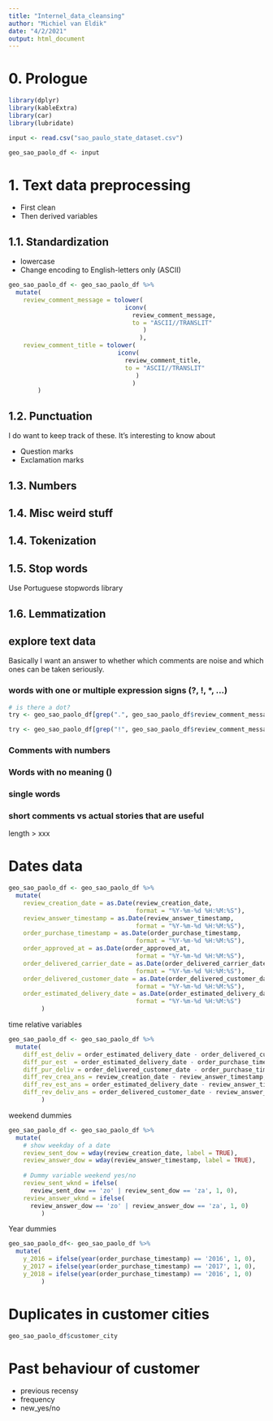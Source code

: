 ```yaml
---
title: "Internel_data_cleansing"
author: "Michiel van Eldik"
date: "4/2/2021"
output: html_document
---
```


# 0. Prologue
```r
library(dplyr)
library(kableExtra)
library(car)
library(lubridate)
```

```r
input <- read.csv("sao_paulo_state_dataset.csv")
```

``` r
geo_sao_paolo_df <- input
```

# 1. Text data preprocessing

* First clean
* Then derived variables

## 1.1. Standardization

* lowercase
* Change encoding to English-letters only (ASCII)

``` r
geo_sao_paolo_df <- geo_sao_paolo_df %>%
  mutate(
    review_comment_message = tolower(
                                iconv(
                                  review_comment_message, 
                                  to = "ASCII//TRANSLIT"
                                     )
                                    ),
    review_comment_title = tolower(
                              iconv(
                                review_comment_title,
                                to = "ASCII//TRANSLIT"
                                   )
                                  )
        )
```

## 1.2. Punctuation
I do want to keep track of these. It's interesting to know about

* Question marks
* Exclamation marks




## 1.3. Numbers


## 1.4. Misc weird stuff

## 1.4. Tokenization 

## 1.5. Stop words


Use Portuguese stopwords library

## 1.6. Lemmatization 





## explore text data
Basically I want an answer to whether which comments are noise and which
ones can be taken seriously.

### words with one or multiple expression signs (?, !, *, ...)

``` r
# is there a dot?
try <- geo_sao_paolo_df[grep(".", geo_sao_paolo_df$review_comment_message),]

try <- geo_sao_paolo_df[grep("!", geo_sao_paolo_df$review_comment_message),]

```

### Comments with numbers 

### Words with no meaning ()

### single words

### short comments vs actual stories that are useful 
length > xxx

# Dates data 
``` r
geo_sao_paolo_df <- geo_sao_paolo_df %>%
  mutate(
    review_creation_date = as.Date(review_creation_date,
                                   format = "%Y-%m-%d %H:%M:%S"),
    review_answer_timestamp = as.Date(review_answer_timestamp,
                                   format = "%Y-%m-%d %H:%M:%S"),
    order_purchase_timestamp = as.Date(order_purchase_timestamp, 
                                   format = "%Y-%m-%d %H:%M:%S"),
    order_approved_at = as.Date(order_approved_at,
                                   format = "%Y-%m-%d %H:%M:%S"),
    order_delivered_carrier_date = as.Date(order_delivered_carrier_date,
                                   format = "%Y-%m-%d %H:%M:%S"),
    order_delivered_customer_date = as.Date(order_delivered_customer_date,
                                   format = "%Y-%m-%d %H:%M:%S"),
    order_estimated_delivery_date = as.Date(order_estimated_delivery_date,
                                   format = "%Y-%m-%d %H:%M:%S")
         )
```

time relative variables
``` r
geo_sao_paolo_df <- geo_sao_paolo_df %>%
  mutate(
    diff_est_deliv = order_estimated_delivery_date - order_delivered_customer_date,
    diff_pur_est  = order_estimated_delivery_date - order_purchase_timestamp,
    diff_pur_deliv = order_delivered_customer_date - order_purchase_timestamp,
    diff_rev_crea_ans = review_creation_date - review_answer_timestamp,
    diff_rev_est_ans = order_estimated_delivery_date - review_answer_timestamp,
    diff_rev_deliv_ans = order_delivered_customer_date - review_answer_timestamp
         )
```

weekend dummies 
``` r
geo_sao_paolo_df <- geo_sao_paolo_df %>%
  mutate(
    # show weekday of a date
    review_sent_dow = wday(review_creation_date, label = TRUE),
    review_answer_dow = wday(review_answer_timestamp, label = TRUE),
    
    # Dummy variable weekend yes/no
    review_sent_wknd = ifelse(
      review_sent_dow == 'zo' | review_sent_dow == 'za', 1, 0),
    review_answer_wknd = ifelse(
      review_answer_dow == 'zo' | review_answer_dow == 'za', 1, 0)
         )
```

Year dummies 
``` r
geo_sao_paolo_df<- geo_sao_paolo_df %>%
  mutate(
    y_2016 = ifelse(year(order_purchase_timestamp) == '2016', 1, 0),
    y_2017 = ifelse(year(order_purchase_timestamp) == '2017', 1, 0),
    y_2018 = ifelse(year(order_purchase_timestamp) == '2016', 1, 0)
         )
```

# Duplicates in customer cities

``` r
geo_sao_paolo_df$customer_city

```


# Past behaviour of customer

* previous recensy 
* frequency
* new_yes/no






